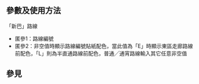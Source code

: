 {{NoteTA|G1=MediaWiki}}{{Documentation subpage}}<!-- 在本行下編輯模板說明 -->

== 參數及使用方法 ==
「新巴」路線

*匿參1：路線編號
*匿參2：非空值時顯示路線編號貼紙配色，當此值為「E」時顯示東區走廊路線前配色，「L」則為半直通路線前配色，普通╱通宵路線輸入其它任意非空值

== 參見 ==

<includeonly>{{Sandbox other||<!-- 本行下加入模板的分類 -->

}}</includeonly>